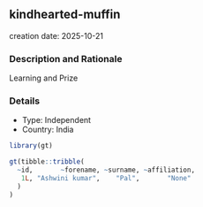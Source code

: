 
## kindhearted-muffin
creation date: 2025-10-21


### Description and Rationale

Learning and Prize

### Details

* Type: Independent
* Country: India

```r
library(gt)

gt(tibble::tribble(
  ~id,       ~forename, ~surname, ~affiliation,
   1L, "Ashwini kumar",    "Pal",       "None"
  )
)
```
